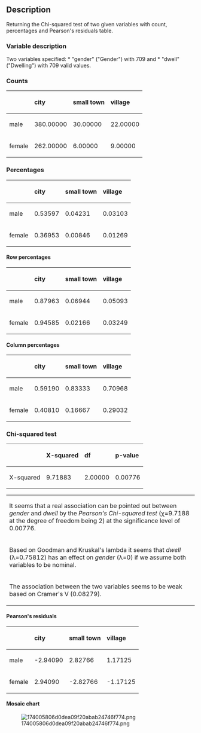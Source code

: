 == Description ==

Returning the Chi-squared test of two given variables with count, percentages and Pearson's residuals table.

=== Variable description ===

Two variables specified: * &quot;gender&quot; (&quot;Gender&quot;) with 709 and * &quot;dwell&quot; (&quot;Dwelling&quot;) with 709 valid values.

=== Counts ===

<table>
<thead>
<tr class="header">
<th align="left"></th>
<th align="left">'''city'''</th>
<th align="left">'''small town'''</th>
<th align="left">'''village'''</th>
</tr>
</thead>
<tbody>
<tr class="odd">
<td align="left">male</td>
<td align="left">380.00000</td>
<td align="left">30.00000</td>
<td align="left">22.00000</td>
</tr>
<tr class="even">
<td align="left">female</td>
<td align="left">262.00000</td>
<td align="left">6.00000</td>
<td align="left">9.00000</td>
</tr>
</tbody>
</table>

=== Percentages ===

<table>
<thead>
<tr class="header">
<th align="left"></th>
<th align="left">'''city'''</th>
<th align="left">'''small town'''</th>
<th align="left">'''village'''</th>
</tr>
</thead>
<tbody>
<tr class="odd">
<td align="left">male</td>
<td align="left">0.53597</td>
<td align="left">0.04231</td>
<td align="left">0.03103</td>
</tr>
<tr class="even">
<td align="left">female</td>
<td align="left">0.36953</td>
<td align="left">0.00846</td>
<td align="left">0.01269</td>
</tr>
</tbody>
</table>

==== Row percentages ====

<table>
<thead>
<tr class="header">
<th align="left"></th>
<th align="left">'''city'''</th>
<th align="left">'''small town'''</th>
<th align="left">'''village'''</th>
</tr>
</thead>
<tbody>
<tr class="odd">
<td align="left">male</td>
<td align="left">0.87963</td>
<td align="left">0.06944</td>
<td align="left">0.05093</td>
</tr>
<tr class="even">
<td align="left">female</td>
<td align="left">0.94585</td>
<td align="left">0.02166</td>
<td align="left">0.03249</td>
</tr>
</tbody>
</table>

==== Column percentages ====

<table>
<thead>
<tr class="header">
<th align="left"></th>
<th align="left">'''city'''</th>
<th align="left">'''small town'''</th>
<th align="left">'''village'''</th>
</tr>
</thead>
<tbody>
<tr class="odd">
<td align="left">male</td>
<td align="left">0.59190</td>
<td align="left">0.83333</td>
<td align="left">0.70968</td>
</tr>
<tr class="even">
<td align="left">female</td>
<td align="left">0.40810</td>
<td align="left">0.16667</td>
<td align="left">0.29032</td>
</tr>
</tbody>
</table>

=== Chi-squared test ===

<table>
<thead>
<tr class="header">
<th align="left"></th>
<th align="left">'''X-squared'''</th>
<th align="left">'''df'''</th>
<th align="left">'''p-value'''</th>
</tr>
</thead>
<tbody>
<tr class="odd">
<td align="left">X-squared</td>
<td align="left">9.71883</td>
<td align="left">2.00000</td>
<td align="left">0.00776</td>
</tr>
</tbody>
</table>

<table>
<tbody>
<tr class="odd">
<td align="left">It seems that a real association can be pointed out between ''gender'' and ''dwell'' by the ''Pearson's Chi-squared test'' (χ=9.7188 at the degree of freedom being 2) at the significance level of 0.00776.</td>
</tr>
<tr class="even">
<td align="left">Based on Goodman and Kruskal's lambda it seems that ''dwell'' (λ=0.75812) has an effect on ''gender'' (λ=0) if we assume both variables to be nominal.</td>
</tr>
<tr class="odd">
<td align="left">The association between the two variables seems to be weak based on Cramer's V (0.08279).</td>
</tr>
</tbody>
</table>

==== Pearson's residuals ====

<table>
<thead>
<tr class="header">
<th align="left"></th>
<th align="left">'''city'''</th>
<th align="left">'''small town'''</th>
<th align="left">'''village'''</th>
</tr>
</thead>
<tbody>
<tr class="odd">
<td align="left">male</td>
<td align="left">-2.94090</td>
<td align="left">2.82766</td>
<td align="left">1.17125</td>
</tr>
<tr class="even">
<td align="left">female</td>
<td align="left">2.94090</td>
<td align="left">-2.82766</td>
<td align="left">-1.17125</td>
</tr>
</tbody>
</table>

==== Mosaic chart ====

[[Image:174005806d0dea09f20abab24746f774.png|frame|none]]
